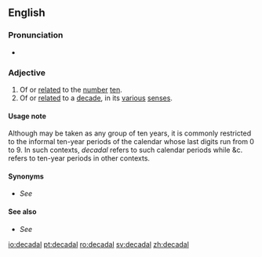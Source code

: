 ==English==

===Pronunciation===
* {{a|UK}} {{IPA|[dɪˈkeɪdəɫ]|lang=en}}

===Adjective===
{{en-adj|-}}

# Of or [[related]] to the [[number]] [[ten]].
# Of or [[related]] to a [[decade]], in its [[various]] [[sense]]s.

====Usage note====
Although {{term|decade}} may be taken as any group of ten years, it is commonly restricted to the informal ten-year periods of the calendar whose last digits run from 0 to 9. In such contexts, ''decadal'' refers to such calendar periods while {{term|decennial}} &c. refers to ten-year periods in other contexts.

====Synonyms====
* {{sense|in some contexts}} ''See'' '''{{l|en|decennial}}'''

====See also====
* {{sense|base-10 numeration}} ''See'' '''{{l|en|decimal}}'''

[[io:decadal]]
[[pt:decadal]]
[[ro:decadal]]
[[sv:decadal]]
[[zh:decadal]]